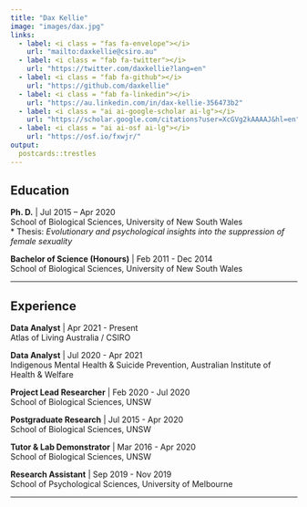 ```yaml
---
title: "Dax Kellie"
image: "images/dax.jpg"
links:
  - label: <i class = "fas fa-envelope"></i>
    url: "mailto:daxkellie@csiro.au"
  - label: <i class = "fab fa-twitter"></i>
    url: "https://twitter.com/daxkellie?lang=en"
  - label: <i class = "fab fa-github"></i>
    url: "https://github.com/daxkellie"
  - label: <i class = "fab fa-linkedin"></i>
    url: "https://au.linkedin.com/in/dax-kellie-356473b2"
  - label: <i class = "ai ai-google-scholar ai-lg"></i>
    url: "https://scholar.google.com/citations?user=XcGVg2kAAAAJ&hl=en"
  - label: <i class = "ai ai-osf ai-lg"></i>
    url: "https://osf.io/fxwjr/"
output:
  postcards::trestles
---
```


<link rel="stylesheet" href="https://cdn.jsdelivr.net/gh/jpswalsh/academicons@1/css/academicons.min.css">

<style>
img {
  clip-path: circle();
}
</style>


## Education

**Ph. D.** | Jul 2015 – Apr 2020  
School of Biological Sciences, University of New South Wales  
    *   Thesis: *Evolutionary and psychological insights into the suppression of female sexuality*

**Bachelor of Science (Honours)** | Feb 2011 - Dec 2014  
School of Biological Sciences, University of New South Wales

-----------------------------------------------------------------------------

## Experience

**Data Analyst** | Apr 2021 - Present  
Atlas of Living Australia / CSIRO

**Data Analyst** | Jul 2020 - Apr 2021  
Indigenous Mental Health & Suicide Prevention, Australian Institute of Health & Welfare

**Project Lead Researcher** | Feb 2020 - Jul 2020  
School of Biological Sciences, UNSW 

**Postgraduate Research** | Jul 2015 - Apr 2020  
School of Biological Sciences, UNSW

**Tutor & Lab Demonstrator** | Mar 2016 - Apr 2020  
School of Biological Sciences, UNSW

**Research Assistant** | Sep 2019 - Nov 2019  
School of Psychological Sciences, University of Melbourne

-----------------------------------------------------------------------------

